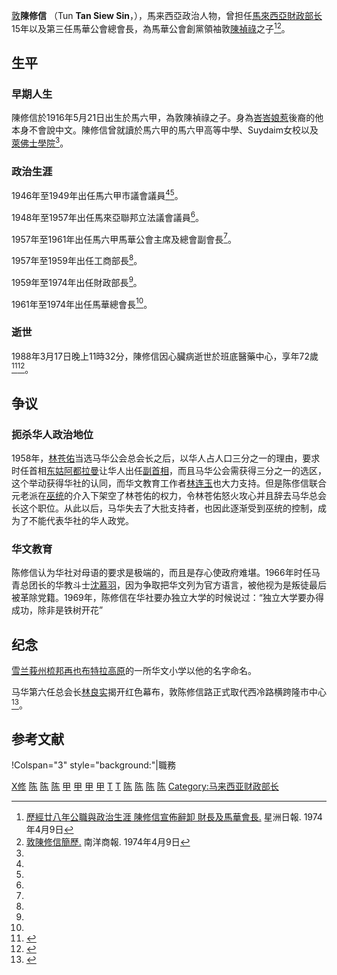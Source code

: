 {{expand language|en}}

{{Infobox_Politician
| honorific-prefix = [[马来西亚封衔|敦]]
| name = 陳修信
| original_name = 
| image =
| image_wide = 
| caption =

| office = {{MAS}}[[马来西亚财政部长|财政部长]]
| term_start = 1963年9月16日
| term_end = 1974年4月8日
| monarch = <sup>[[马来西亚最高元首|最高元首]]</sup>{{tsl|en|Putra of Perlis|端姑赛布特拉}}<br><sup>[[马来西亚最高元首|最高元首]]</sup>{{tsl|en|Ismail Nasiruddin of Terengganu|端姑依斯迈·纳西鲁丁沙}}<br><sup>[[马来西亚最高元首|最高元首]]</sup>[[端姑阿都哈林|端姑阿都哈林]]
| primeminister = [[东姑阿都拉曼|东姑阿都拉曼]]<br>[[阿都拉萨·胡先|阿都拉萨·胡先]]
| predecessor = 延续马来亚职务
| successor = [[胡先翁|胡先翁]]（[[国阵|国阵]][[巫统|巫统]]）

| office1 = {{马来亚}}[[马来西亚财政部长|财政部长]]
| term_start1 = 1959年8月22日
| term_end1 = 1963年9月15日
| monarch1 = <sup>[[马来西亚最高元首|最高元首]]</sup>[[端姑阿都拉曼|端姑阿都拉曼]]<br><sup>[[马来西亚最高元首|最高元首]]</sup>{{tsl|en|Hisamuddin of Selangor|苏丹希沙慕丁沙}}<br><sup>[[马来西亚最高元首|最高元首]]</sup>{{tsl|en|Putra of Perlis|端姑赛布特拉}}
| primeminister1 = [[东姑阿都拉曼|东姑阿都拉曼]]
| predecessor1 = [[李孝式|李孝式]]（[[联盟_(马来西亚)|联盟]][[马华公会|马华公会]]）
| successor1 = 过渡至马来西亚职务

| office2 = {{马来亚}}[[马来西亚国际贸易与工业部|贸易与工业部长]]
| term_start2 = 1957年8月31日
| term_end2 = 1959年8月21日
| monarch2 = <sup>[[马来西亚最高元首|最高元首]]</sup>[[端姑阿都拉曼|端姑阿都拉曼]]
| primeminister2 = [[东姑阿都拉曼|东姑阿都拉曼]]
| predecessor2 = '''初创职务'''
| successor2 = [[依斯迈·阿都·拉曼|依斯迈·阿都·拉曼]]（[[国阵|国阵]][[巫统|巫统]]）

| parliament3 = 马来西亚国会下议院
| constituency_MP3 = {{pc|马六甲中区}}
| term_start3 = {{pmd|1a}}
| term_end3 = {{pmd|3b}}
| predecessor3 = '''初创选区'''
| successor3 = '''选取废除'''
| majority3 = 8,980（1959）<br>13,327（1964）<br>7,300（1969）

| office4 = {{马华公会}}第三任总会长
| term_start4 = 1961年11月11日
| term_end4 = 1974年4月8日
| predecessor4 = [[謝敦祿|謝敦祿]]<small>（代总会长）</small>
| successor4 = {{tsl|en|Lee San Choon|李三春}}

| gender = 男性
| othername = Tan Siew Sin<small>（身份证名字）</small>
| birth_date = {{birth date|1916|5|21|df=y}}
| birth_place =  {{flagicon image|Flag of the British Straits Settlements (1904–1925).svg}} [[海峽殖民地|英屬海峽殖民地]][[馬六甲|馬六甲]]荷兰街
| death_date = {{death date and age|1988|3|17|1916|5|21|df=y}}
| death_place = {{MAS}}{{KL}}
| resting_place = {{MAS}} {{Melaka}}武吉峇汝甘榜慕赛敦陈祯禄家族墓园
| native place = [[福建省|福建]][[漳州市|漳州]]
| party = {{馬華公會}}<small>（1949-1988）</small>
| otherparty = 
| spouse = 林清娘
| children = 陈淑英<br>陈淑珠<br>陈淑莉
| parents = [[陳禎祿|陳禎祿]]<br>杨育娘
| relations = 
| residence = 
| occupation = [[政治人物|政治人物]]
| profession = 
| alma_mater = [[莱佛士学院|莱佛士学院]]
| religion = [[佛教|佛教]]
| website = 
| signature = 
| footnotes = 
}}

[[马来西亚封衔|敦]]'''陳修信''' （Tun '''Tan Siew Sin'''，{{bd|1916年|5月21日|1988年|3月17日|catIdx=T}}），馬来西亞政治人物，曾担任[[馬來西亞財政部长|馬來西亞財政部长]]15年以及第三任馬華公會總會長，為馬華公會創黨領袖敦[[陳禎祿|陳禎祿]]之子<ref name=MCA>[https://eresources.nlb.gov.sg/newspapers/Digitised/Page/scjp19740409-1.1.9?ST=1&AT=filter&DF=&DT=&AO=true&NPT=&L=&CTA=&NID=&CT=ARTICLE%7CILLUSTRATION&WC=&YR=&SortBy=Newest&k=%22%E9%99%B3%E4%BF%AE%E4%BF%A1%22%26ka%3d%22%E9%99%B3%E4%BF%AE%E4%BF%A1%22&P=3&Display=0&filterS=0&QT=%22%E9%99%B3%E4%BF%AE%E4%BF%A1%22&oref=article|title= 歷經廿八年公職與政治生涯 陳修信宣佈辭卸 財長及馬華會長.] 星洲日報. 1974年4月9日</ref><ref name=MCA1>[https://eresources.nlb.gov.sg/newspapers/Digitised/Article/nysp19740409-1.2.18.8?ST=1&AT=filter&DF=&DT=&AO=true&NPT=&L=&CTA=&NID=&CT=ARTICLE%7CILLUSTRATION&WC=&YR=&SortBy=Newest&k=%22%E9%99%B3%E4%BF%AE%E4%BF%A1%22%26ka%3d%22%E9%99%B3%E4%BF%AE%E4%BF%A1%22&P=3&Display=0&filterS=0&QT=%22%E9%99%B3%E4%BF%AE%E4%BF%A1%22&oref=article|title= 敦陳修信簡歷.] 南洋商報. 1974年4月9日</ref>。

==生平==
===早期人生===
陳修信於1916年5月21日出生於馬六甲，為敦陳禎祿之子。身為[[峇峇娘惹|峇峇娘惹]]後裔的他本身不會說中文。陳修信曾就讀於馬六甲的馬六甲高等中學、Suydaim女校以及[[新加坡國立大學|萊佛士學院]]<ref name=MCA1/>。

===政治生涯===
1946年至1949年出任馬六甲市議會議員<ref name=MCA/><ref name=MCA1/>。

1948年至1957年出任馬來亞聯邦立法議會議員<ref name=MCA/>。

1957年至1961年出任馬六甲馬華公會主席及總會副會長<ref name=MCA/>。

1957年至1959年出任工商部長<ref name=MCA/>。

1959年至1974年出任財政部長<ref name=MCA/>。

1961年至1974年出任馬華總會長<ref name=MCA1/>。

===逝世===
1988年3月17日晚上11時32分，陳修信因心臟病逝世於班底醫藥中心，享年72歲<ref>{{cite web|url=https://eresources.nlb.gov.sg/newspapers/Digitised/Article/lhwb19880318-1.2.7?ST=1&AT=search&k=%22%E9%99%88%E4%BF%AE%E4%BF%A1%22&QT=%22%E9%99%88%E4%BF%AE%E4%BF%A1%22&oref=article|title=陳修信病逝. 聯合早報. 1988年3月19日|accessdate=|archive-date=|archive-url=|dead-url=no}}</ref><ref>{{cite web|url=https://eresources.nlb.gov.sg/newspapers/Digitised/Article/lhwb19880318-1.2.7?ST=1&AT=search&k=%22%E9%99%88%E4%BF%AE%E4%BF%A1%22&QT=%22%E9%99%88%E4%BF%AE%E4%BF%A1%22&oref=article|title=陳修信逝世. 聯合早報. 1988年3月18日|accessdate=|archive-date=|archive-url=|dead-url=no}}</ref>。
==争议==
===扼杀华人政治地位===
1958年，[[林蒼祐|林苍佑]]当选马华公会总会长之后，以华人占人口三分之一的理由，要求时任首相[[东姑阿都拉曼|东姑阿都拉曼]]让华人出任[[马来西亚副首相|副首相]]，而且马华公会需获得三分之一的选区，这个举动获得华社的认同，而华文教育工作者[[林连玉|林连玉]]也大力支持。但是陈俢信联合元老派在[[馬來民族統一機構|巫统]]的介入下架空了林苍佑的权力，令林苍佑怒火攻心并且辞去马华总会长这个职位。从此以后，马华失去了大批支持者，也因此逐渐受到巫统的控制，成为了不能代表华社的华人政党。{{来源请求}}
===华文教育===
陈修信认为华社对母语的要求是极端的，而且是存心使政府难堪。1966年时任马青总团长的华教斗士[[沈慕羽|沈慕羽]]，因为争取把华文列为官方语言，被他视为是叛徒最后被革除党籍。1969年，陈修信在华社要办独立大学的时候说过：“独立大学要办得成功，除非是铁树开花”{{来源请求}} 
==纪念==
[[雪兰莪州|雪兰莪州]][[梳邦再也|梳邦再也]][[布特拉高原|布特拉高原]]的一所华文小学以他的名字命名。

马华第六任总会长[[林良实|林良实]]揭开红色幕布，敦陈修信路正式取代西冷路横跨隆市中心<ref>{{Cite web|title=马华公会 - 时任马华公会总会长林良实揭开红色幕布，敦陈修信路正式取代西冷路横跨隆市中心。|url=https://www.facebook.com/138361272876308/photos/a.1079204388791987/1079204935458599/|access-date=2021-10-29|work=www.facebook.com|language=zh-Hans}}</ref>。

==参考文献==
{{reflist}}

{{start box}}
!Colspan="3" style="background:{{Party meta/shading/马华公会}}"|{{马华公会}}職務
{{S-before|[[謝敦祿|謝敦祿]]}}
{{S-title|[[马华公会總會長|马华公会總會長]]|1961年11月11日－1974年4月8日}}
{{S-after|李三春}}

{{马来亚第1届内阁成员}}
{{Authority Control}}

[[Category:陈姓|X修]]
[[Category:马华公会党员|陈]]
[[Category:马华公会总会长|陈]]
[[Category:前马华公会国会下议院议员|陈]]
[[Category:马来亚联合邦立法议会议员|甲]]
[[Category:马来亚第1届国会议员|甲]]
[[Category:马来西亚第2届国会议员|甲]]
[[Category:马来西亚第3届国会议员|甲]]
[[Category:新加坡國立大學校友|T]]
[[Category:馬六甲州人|T]]
[[Category:土生華人|陈]]
[[Category:閩南裔馬來西亞人|陈]]
[[Category:馬來西亞华人|陈]]
[[Category:馬來西亞佛教徒|陈]]
[[Category:马来西亚财政部长|Category:马来西亚财政部长]]
